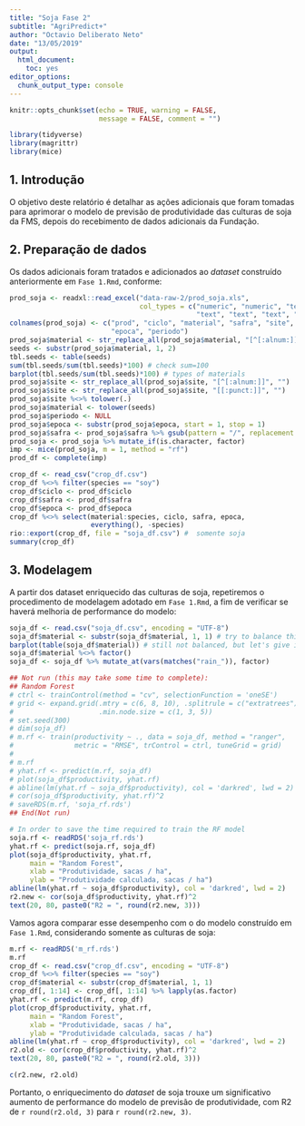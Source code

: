 ```yaml
---
title: "Soja Fase 2"
subtitle: "AgriPredict+"
author: "Octavio Deliberato Neto"
date: "13/05/2019"
output: 
  html_document: 
    toc: yes
editor_options: 
  chunk_output_type: console
---
```


```r
knitr::opts_chunk$set(echo = TRUE, warning = FALSE, 
                      message = FALSE, comment = "")
```

```r
library(tidyverse)
library(magrittr)
library(mice)
```

## 1. Introdução

O objetivo deste relatório é detalhar as ações adicionais que foram tomadas para aprimorar o modelo de previsão de produtividade das culturas de soja da FMS, depois do recebimento de dados adicionais da Fundação.

## 2. Preparação de dados

Os dados adicionais foram tratados e adicionados ao *dataset* construído anteriormente em `Fase 1.Rmd`, conforme:

```r
prod_soja <- readxl::read_excel("data-raw-2/prod_soja.xls",
                                col_types = c("numeric", "numeric", "text",
                                              "text", "text", "text", "text"))
colnames(prod_soja) <- c("prod", "ciclo", "material", "safra", "site", 
                         "epoca", "periodo")
prod_soja$material <- str_replace_all(prod_soja$material, "[^[:alnum:]]", "")
seeds <- substr(prod_soja$material, 1, 2)
tbl.seeds <- table(seeds)
sum(tbl.seeds/sum(tbl.seeds)*100) # check sum=100
barplot(tbl.seeds/sum(tbl.seeds)*100) # types of materials
prod_soja$site <- str_replace_all(prod_soja$site, "[^[:alnum:]]", "")
prod_soja$site <- str_replace_all(prod_soja$site, "[[:punct:]]", "")
prod_soja$site %<>% tolower(.)
prod_soja$material <- tolower(seeds)
prod_soja$periodo <- NULL
prod_soja$epoca <- substr(prod_soja$epoca, start = 1, stop = 1)
prod_soja$safra <- prod_soja$safra %>% gsub(pattern = "/", replacement = "-")
prod_soja <- prod_soja %>% mutate_if(is.character, factor)
imp <- mice(prod_soja, m = 1, method = "rf")
prod_df <- complete(imp)

crop_df <- read_csv("crop_df.csv")
crop_df %<>% filter(species == "soy")
crop_df$ciclo <- prod_df$ciclo
crop_df$safra <- prod_df$safra
crop_df$epoca <- prod_df$epoca
crop_df %<>% select(material:species, ciclo, safra, epoca, 
                    everything(), -species)
rio::export(crop_df, file = "soja_df.csv") #  somente soja
summary(crop_df)
```

## 3. Modelagem

A partir dos dataset enriquecido das culturas de soja, repetiremos o procedimento de modelagem adotado em `Fase 1.Rmd`, a fim de verificar se haverá melhoria de performance do modelo:

```r
soja_df <- read.csv("soja_df.csv", encoding = "UTF-8")
soja_df$material <- substr(soja_df$material, 1, 1) # try to balance things out
barplot(table(soja_df$material)) # still not balanced, but let's give it a shot
soja_df$material %<>% factor()
soja_df <- soja_df %>% mutate_at(vars(matches("rain_")), factor)

## Not run (this may take some time to complete):
## Random Forest
# ctrl <- trainControl(method = "cv", selectionFunction = 'oneSE')
# grid <- expand.grid(.mtry = c(6, 8, 10), .splitrule = c("extratrees"),
#                     .min.node.size = c(1, 3, 5))
# set.seed(300)
# dim(soja_df)
# m.rf <- train(productivity ~ ., data = soja_df, method = "ranger",
#               metric = "RMSE", trControl = ctrl, tuneGrid = grid)
# 
# m.rf
# yhat.rf <- predict(m.rf, soja_df)
# plot(soja_df$productivity, yhat.rf)
# abline(lm(yhat.rf ~ soja_df$productivity), col = 'darkred', lwd = 2)
# cor(soja_df$productivity, yhat.rf)^2
# saveRDS(m.rf, 'soja_rf.rds')
## End(Not run)

# In order to save the time required to train the RF model
soja.rf <- readRDS('soja_rf.rds')
yhat.rf <- predict(soja.rf, soja_df)
plot(soja_df$productivity, yhat.rf,
     main = "Random Forest",
     xlab = "Produtividade, sacas / ha",
     ylab = "Produtividade calculada, sacas / ha")
abline(lm(yhat.rf ~ soja_df$productivity), col = 'darkred', lwd = 2)
r2.new <- cor(soja_df$productivity, yhat.rf)^2
text(20, 80, paste0("R2 = ", round(r2.new, 3)))
```

Vamos agora comparar esse desempenho com o do modelo construído em `Fase 1.Rmd`, considerando somente as culturas de soja:

```r
m.rf <- readRDS('m_rf.rds')
m.rf
crop_df <- read.csv("crop_df.csv", encoding = "UTF-8")
crop_df %<>% filter(species == "soy")
crop_df$material <- substr(crop_df$material, 1, 1)
crop_df[, 1:14] <- crop_df[, 1:14] %>% lapply(as.factor)
yhat.rf <- predict(m.rf, crop_df)
plot(crop_df$productivity, yhat.rf,
     main = "Random Forest",
     xlab = "Produtividade, sacas / ha",
     ylab = "Produtividade calculada, sacas / ha")
abline(lm(yhat.rf ~ crop_df$productivity), col = 'darkred', lwd = 2)
r2.old <- cor(crop_df$productivity, yhat.rf)^2
text(20, 80, paste0("R2 = ", round(r2.old, 3)))

c(r2.new, r2.old)
```

Portanto, o enriquecimento do *dataset* de soja trouxe um significativo aumento de performance do modelo de previsão de produtividade, com R2 de `r round(r2.old, 3)` para `r round(r2.new, 3)`.